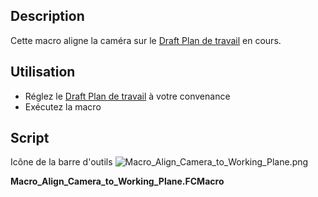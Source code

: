 <languages/>

{{Macro/fr
|Name=Macro Align Camera to Working Plane
|Icon=Macro_Align_Camera_to_Working_Plane.png
|Description=Cette macro aligne la caméra sur le plan courant [[Draft SelectPlane/fr|Draft Working Plane]] 
|Author=yorik
|Version=0.1
|Date=2017-03-16
|Download=[https://www.freecadweb.org/wiki/images/f/fd/Macro_Align_Camera_to_Working_Plane.png ToolBar Icon]
|FCVersion=All
|SeeAlso=[[Macro Align Working Plane to Camera/fr|Macro Aligne le Plan à la Camera]] [[File:Macro_Align_Working_Plane_to_Camera.png|24px]] 
}}

==Description==

Cette macro aligne la caméra sur le  [[Draft_SelectPlane/fr|Draft Plan de travail]] en cours.

<span id="Usage"></span>
==Utilisation==

* Réglez le [[Draft_SelectPlane/fr|Draft Plan de travail]] à votre convenance
* Exécutez la macro

==Script== 

Icône de la barre d'outils
[[Image:Macro_Align_Camera_to_Working_Plane.png]]

'''Macro_Align_Camera_to_Working_Plane.FCMacro'''

{{MacroCode|code=
import FreeCAD,FreeCADGui
c = FreeCADGui.ActiveDocument.ActiveView.getCameraNode()
r = FreeCAD.DraftWorkingPlane.getRotation().Rotation.Q
c.orientation.setValue(r)
}}

{{clear}}